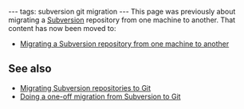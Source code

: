 ---
tags: subversion git migration
---
This page was previously about migrating a [[Subversion]] repository from one machine to another. That content has now been moved to:

* [[Migrating a Subversion repository from one machine to another]]

== See also ==

* [[Migrating Subversion repositories to Git]]
* [[Doing a one-off migration from Subversion to Git]]

